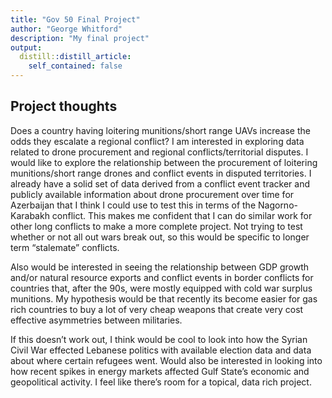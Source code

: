 ```yaml
---
title: "Gov 50 Final Project"
author: "George Whitford"
description: "My final project"
output:
  distill::distill_article:
    self_contained: false
---
```




## Project thoughts

Does a country having loitering munitions/short range UAVs increase the odds they escalate a regional conflict? 
I am interested in exploring data related to drone procurement and regional conflicts/territorial disputes. I would like to explore the relationship between the procurement of loitering munitions/short range drones and conflict events in disputed territories. I already have a solid set of data derived from a conflict event tracker and publicly available information about drone procurement over time for Azerbaijan that I think I could use to test this in terms of the Nagorno-Karabakh conflict. This makes me confident that I can do similar work for other long conflicts to make a more complete project. Not trying to test whether or not all out wars break out, so this would be specific to longer term "stalemate" conflicts.

Also would be interested in seeing the relationship between GDP growth and/or natural resource exports and conflict events in border conflicts for countries that, after the 90s, were mostly equipped with cold war surplus munitions. My hypothesis would be that recently its become easier for gas rich countries to buy a lot of very cheap weapons that create very cost effective asymmetries between militaries. 

If this doesn't work out, I think would be cool to look into how the Syrian Civil War effected Lebanese politics with available election data and data about where certain refugees went. Would also be interested in looking into how recent spikes in energy markets affected Gulf State's economic and geopolitical activity. I feel like there's room for a topical, data rich project. 

